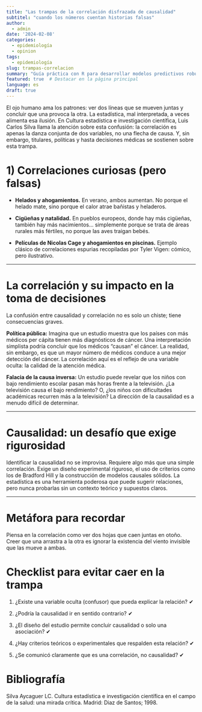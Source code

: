 ```yaml
---
title: "Las trampas de la correlación disfrazada de causalidad"
subtitel: "cuando los números cuentan historias falsas"
author:
  - admin
date: '2024-02-08'
categories:
  - epidemiología
  - opinion
tags:
  - epidemiología
slug: trampas-correlacion
summary: "Guía práctica con R para desarrollar modelos predictivos robustos en entornos clínicos, siguiendo la metodología de Steyerberg"
featured: true  # Destacar en la página principal
language: es
draft: true 
---
```


El ojo humano ama los patrones: ver dos líneas que se mueven juntas y concluir que una provoca la otra. La estadística, mal interpretada, a veces alimenta esa ilusión. En Cultura estadística e investigación científica, Luis Carlos Silva llama la atención sobre esta confusión: la correlación es apenas la danza conjunta de dos variables, no una flecha de causa. Y, sin embargo, titulares, políticas y hasta decisiones médicas se sostienen sobre esta trampa.

# 1) Correlaciones curiosas (pero falsas)

- **Helados y ahogamientos.** En verano, ambos aumentan. No porque el helado mate, sino porque el calor atrae bañistas y heladeros.

- **Cigüeñas y natalidad.** En pueblos europeos, donde hay más cigüeñas, también hay más nacimientos… simplemente porque se trata de áreas rurales más fértiles, no porque las aves traigan bebés.

- **Películas de Nicolas Cage y ahogamientos en piscinas.** Ejemplo clásico de correlaciones espurias recopiladas por Tyler Vigen: cómico, pero ilustrativo.

---

# La correlación y su impacto en la toma de decisiones

La confusión entre causalidad y correlación no es solo un chiste; tiene consecuencias graves.

**Política pública:** Imagina que un estudio muestra que los países con más médicos per cápita tienen más diagnósticos de cáncer. Una interpretación simplista podría concluir que los médicos "causan" el cáncer. La realidad, sin embargo, es que un mayor número de médicos conduce a una mejor detección del cáncer. La correlación aquí es el reflejo de una variable oculta: la calidad de la atención médica.

**Falacia de la causa inversa:** Un estudio puede revelar que los niños con bajo rendimiento escolar pasan más horas frente a la televisión. ¿La televisión causa el bajo rendimiento? O, ¿los niños con dificultades académicas recurren más a la televisión? La dirección de la causalidad es a menudo difícil de determinar.

---

# Causalidad: un desafío que exige rigurosidad

Identificar la causalidad no se improvisa. Requiere algo más que una simple correlación. Exige un diseño experimental riguroso, el uso de criterios como los de Bradford Hill y la construcción de modelos causales sólidos. La estadística es una herramienta poderosa que puede sugerir relaciones, pero nunca probarlas sin un contexto teórico y supuestos claros.

---

# Metáfora para recordar

Piensa en la correlación como ver dos hojas que caen juntas en otoño. Creer que una arrastra a la otra es ignorar la existencia del viento invisible que las mueve a ambas.

# Checklist para evitar caer en la trampa

1. ¿Existe una variable oculta (confusor) que pueda explicar la relación? ✔

2. ¿Podría la causalidad ir en sentido contrario? ✔

3. ¿El diseño del estudio permite concluir causalidad o solo una asociación? ✔

4. ¿Hay criterios teóricos o experimentales que respalden esta relación? ✔

5. ¿Se comunicó claramente que es una correlación, no causalidad? ✔

# Bibliografía

Silva Aycaguer LC. Cultura estadística e investigación científica en el campo de la salud: una mirada crítica. Madrid: Diaz de Santos; 1998. 


